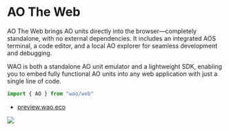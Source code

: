 # AO The Web

AO The Web brings AO units directly into the browser—completely standalone, with no external dependencies. It includes an integrated AOS terminal, a code editor, and a local AO explorer for seamless development and debugging.

WAO is both a standalone AO unit emulator and a lightweight SDK, enabling you to embed fully functional AO units into any web application with just a single line of code.

```js
import { AO } from "wao/web"
```

- [preview.wao.eco](http://preview.wao.eco)

![](/images/wao-web.png)

